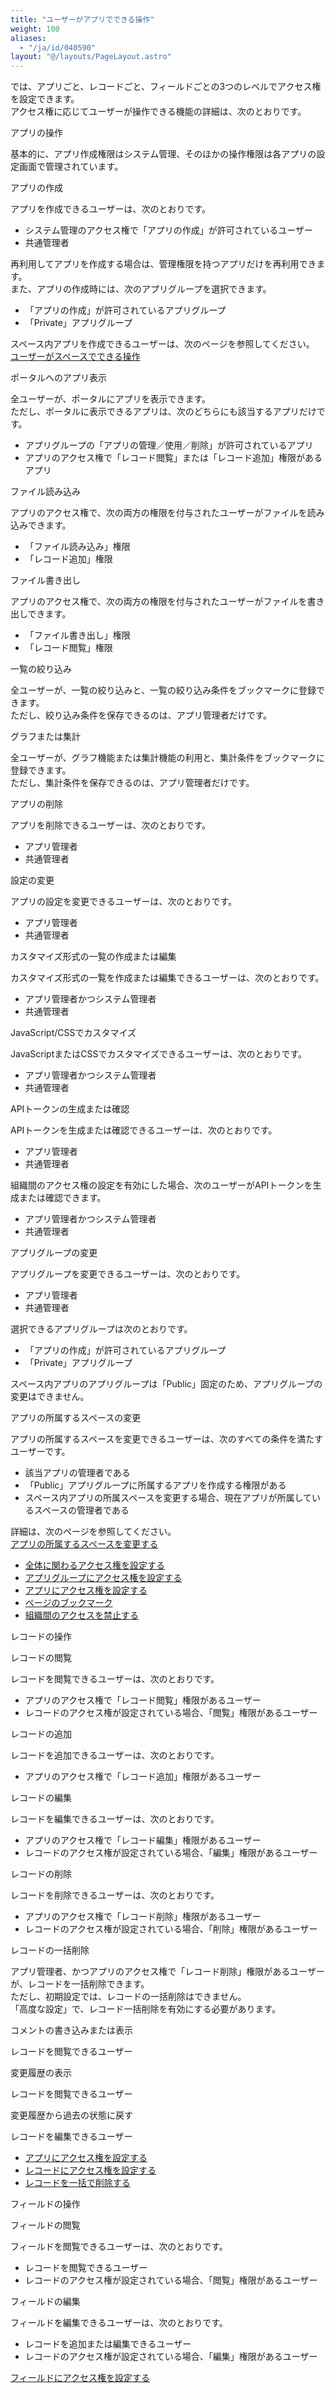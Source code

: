 ```yaml
---
title: "ユーザーがアプリでできる操作"
weight: 100
aliases:
  - "/ja/id/040590"
layout: "@/layouts/PageLayout.astro"
---
```




<Kintone />では、アプリごと、レコードごと、フィールドごとの3つのレベルでアクセス権を設定できます。  
アクセス権に応じてユーザーが操作できる機能の詳細は、次のとおりです。

<Heading id="rights_app_rights_detail_10">アプリの操作</Heading>

基本的に、アプリ作成権限は<Kintone />システム管理、そのほかの操作権限は各アプリの設定画面で管理されています。

<Heading level={3} id="rights_app_rights_detail_1010">アプリの作成</Heading>

アプリを作成できるユーザーは、次のとおりです。

* <Kintone />システム管理のアクセス権で「アプリの作成」が許可されているユーザー
* <Slash />共通管理者

再利用してアプリを作成する場合は、管理権限を持つアプリだけを再利用できます。  
また、アプリの作成時には、次のアプリグループを選択できます。

* 「アプリの作成」が許可されているアプリグループ
* 「Private」アプリグループ

<Note>

スペース内アプリを作成できるユーザーは、次のページを参照してください。  
[ユーザーがスペースでできる操作](/k/ja/id/040705.html)

</Note>

<Heading level={3} id="rights_app_rights_detail_1020">ポータルへのアプリ表示</Heading>

全ユーザーが、ポータルにアプリを表示できます。  
ただし、ポータルに表示できるアプリは、次のどちらにも該当するアプリだけです。

* アプリグループの「アプリの管理／使用／削除」が許可されているアプリ
* アプリのアクセス権で「レコード閲覧」または「レコード追加」権限があるアプリ

<Heading level={3} id="rights_app_rights_detail_1030">ファイル読み込み</Heading>

アプリのアクセス権で、次の両方の権限を付与されたユーザーがファイルを読み込みできます。

* 「ファイル読み込み」権限
* 「レコード追加」権限

<Heading level={3} id="rights_app_rights_detail_1040">ファイル書き出し</Heading>

アプリのアクセス権で、次の両方の権限を付与されたユーザーがファイルを書き出しできます。

* 「ファイル書き出し」権限
* 「レコード閲覧」権限

<Heading level={3} id="rights_app_rights_detail_1050">一覧の絞り込み</Heading>

全ユーザーが、一覧の絞り込みと、一覧の絞り込み条件をブックマークに登録できます。  
ただし、絞り込み条件を保存できるのは、アプリ管理者だけです。

<Heading level={3} id="rights_app_rights_detail_1060">グラフまたは集計</Heading>

全ユーザーが、グラフ機能または集計機能の利用と、集計条件をブックマークに登録できます。  
ただし、集計条件を保存できるのは、アプリ管理者だけです。

<Heading level={3} id="rights_app_rights_detail_1070">アプリの削除</Heading>

アプリを削除できるユーザーは、次のとおりです。

* アプリ管理者
* <Slash />共通管理者

<Heading level={3} id="rights_app_rights_detail_1080">設定の変更</Heading>

アプリの設定を変更できるユーザーは、次のとおりです。

* アプリ管理者
* <Slash />共通管理者

<Heading level={3} id="rights_app_rights_detail_1090">カスタマイズ形式の一覧の作成または編集</Heading>

カスタマイズ形式の一覧を作成または編集できるユーザーは、次のとおりです。

* アプリ管理者かつ<Kintone />システム管理者
* <Slash />共通管理者

<Heading level={3} id="rights_app_rights_detail_10100">JavaScript/CSSでカスタマイズ</Heading>

JavaScriptまたはCSSでカスタマイズできるユーザーは、次のとおりです。

* アプリ管理者かつ<Kintone />システム管理者
* <Slash />共通管理者

<Heading level={3} id="rights_app_rights_detail_10110">APIトークンの生成または確認</Heading>

APIトークンを生成または確認できるユーザーは、次のとおりです。

* アプリ管理者
* <Slash />共通管理者

組織間のアクセス権の設定を有効にした場合、次のユーザーがAPIトークンを生成または確認できます。

* アプリ管理者かつ<Kintone />システム管理者
* <Slash />共通管理者

<Heading level={3} id="rights_app_rights_detail_10120">アプリグループの変更</Heading>

アプリグループを変更できるユーザーは、次のとおりです。

* アプリ管理者
* <Slash />共通管理者

選択できるアプリグループは次のとおりです。

* 「アプリの作成」が許可されているアプリグループ
* 「Private」アプリグループ

スペース内アプリのアプリグループは「Public」固定のため、アプリグループの変更はできません。

<Heading level={3} id="rights_app_rights_detail_10130">アプリの所属するスペースの変更</Heading>

アプリの所属するスペースを変更できるユーザーは、次のすべての条件を満たすユーザーです。

* 該当アプリの管理者である
* 「Public」アプリグループに所属するアプリを作成する権限がある
* スペース内アプリの所属スペースを変更する場合、現在アプリが所属しているスペースの管理者である

詳細は、次のページを参照してください。  
[アプリの所属するスペースを変更する](/k/ja/id/040492.html)

<Reference>

* [<Kintone />全体に関わるアクセス権を設定する](/k/ja/id/040867.html)
* [アプリグループにアクセス権を設定する](/k/ja/id/04025.html)
* [アプリにアクセス権を設定する](/k/ja/id/040589.html)
* [ページのブックマーク](/k/ja/id/040289.html)
* [組織間のアクセスを禁止する](/general/ja/id/020164.html)

</Reference>

<Heading id="rights_app_rights_detail_20">レコードの操作</Heading>

<Heading level={3} id="rights_app_rights_detail_2010">レコードの閲覧</Heading>

レコードを閲覧できるユーザーは、次のとおりです。

* アプリのアクセス権で「レコード閲覧」権限があるユーザー
* レコードのアクセス権が設定されている場合、「閲覧」権限があるユーザー

<Heading level={3} id="rights_app_rights_detail_2020">レコードの追加</Heading>

レコードを追加できるユーザーは、次のとおりです。

* アプリのアクセス権で「レコード追加」権限があるユーザー

<Heading level={3} id="rights_app_rights_detail_2030">レコードの編集</Heading>

レコードを編集できるユーザーは、次のとおりです。

* アプリのアクセス権で「レコード編集」権限があるユーザー
* レコードのアクセス権が設定されている場合、「編集」権限があるユーザー

<Heading level={3} id="rights_app_rights_detail_2040">レコードの削除</Heading>

レコードを削除できるユーザーは、次のとおりです。

* アプリのアクセス権で「レコード削除」権限があるユーザー
* レコードのアクセス権が設定されている場合、「削除」権限があるユーザー

<Heading level={3} id="rights_app_rights_detail_2050">レコードの一括削除</Heading>

アプリ管理者、かつアプリのアクセス権で「レコード削除」権限があるユーザーが、レコードを一括削除できます。  
ただし、初期設定では、レコードの一括削除はできません。  
「高度な設定」で、レコード一括削除を有効にする必要があります。

<Heading level={3} id="rights_app_rights_detail_2060">コメントの書き込みまたは表示</Heading>

レコードを閲覧できるユーザー

<Heading level={3} id="rights_app_rights_detail_2070">変更履歴の表示</Heading>

レコードを閲覧できるユーザー

<Heading level={3} id="rights_app_rights_detail_2080">変更履歴から過去の状態に戻す</Heading>

レコードを編集できるユーザー

<Reference>

* [アプリにアクセス権を設定する](/k/ja/id/040589.html)
* [レコードにアクセス権を設定する](/k/ja/id/040595.html)
* [レコードを一括で削除する](/k/ja/id/040716.html)

</Reference>

<Heading id="rights_app_rights_detail_30">フィールドの操作</Heading>

<Heading level={3} id="rights_app_rights_detail_3010">フィールドの閲覧</Heading>

フィールドを閲覧できるユーザーは、次のとおりです。

* レコードを閲覧できるユーザー
* レコードのアクセス権が設定されている場合、「閲覧」権限があるユーザー

<Heading level={3} id="rights_app_rights_detail_3020">フィールドの編集</Heading>

フィールドを編集できるユーザーは、次のとおりです。

* レコードを追加または編集できるユーザー
* レコードのアクセス権が設定されている場合、「編集」権限があるユーザー

<Reference>

[フィールドにアクセス権を設定する](/k/ja/id/040593.html)

</Reference>
